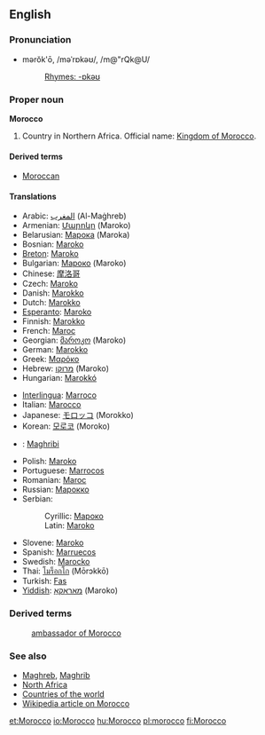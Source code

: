 {{wikipedia}}
==English==

===Pronunciation===
*mərŏk'ō, /məˈrɒkəʊ/, /m@"rQk@U/
*:[[Rhymes:English:-ɒkəʊ|Rhymes: -ɒkəʊ]]

===Proper noun===
'''Morocco'''

# Country in Northern Africa. Official name: [[Kingdom of Morocco]].

====Derived terms====
*[[Moroccan]]

====Translations====
{{top}}
*Arabic: [[المغرب]] (Al-Maġhreb)
*Armenian: [[Մարոկո]] (Maroko)
*Belarusian: [[Марока]] (Maroka)
*Bosnian: [[Maroko#Bosnian|Maroko]] {{m}}
*[[Breton]]: [[Maroko]]
*Bulgarian: [[Мароко]] (Maroko)
*Chinese: [[摩洛哥]]
*Czech: [[Maroko]]
*Danish: [[Marokko]]
*Dutch: [[Marokko]]
*[[Esperanto]]: [[Maroko]]
*Finnish: [[Marokko]]
*French: [[Maroc]] {{m}}
*Georgian: [[მაროკო]] (Maroko)
*German: [[Marokko]]
*Greek: [[Μαρόκο]]
*Hebrew: [[מרוקו]] (Maroko)
*Hungarian: [[Marokkó]]
{{mid}}
*[[Interlingua]]: [[Marroco]]
*Italian: [[Marocco]] {{m}}
*Japanese: [[モロッコ]] (Morokko)
*Korean: [[모로코]] (Moroko)
*{{ms}}: [[Maghribi]]
*Polish: [[Maroko]]
*Portuguese: [[Marrocos]]
*Romanian: [[Maroc]] {{n}}
*Russian: [[Марокко]]
*Serbian:
*:Cyrillic: [[Мароко#Serbian|Мароко]] {{m}}
*:Latin: [[Maroko#Serbian|Maroko]] {{m}}
*Slovene: [[Maroko]] {{m}}
*Spanish: [[Marruecos]]
*Swedish: [[Marocko]]
*Thai: [[โมร็อกโก]] (Mōrɔkkō)
*Turkish: [[Fas]]
*[[Yiddish]]: [[מאַראָקאָ]] (Maroko)
{{bottom}}

===Derived terms===
:[[ambassador of Morocco]]

===See also===
*[[Maghreb]], [[Maghrib]]
*[[North Africa]]
*[[Countries of the world]]
*[[w:Morocco|Wikipedia article on Morocco]]

[[et:Morocco]]
[[io:Morocco]]
[[hu:Morocco]]
[[pl:morocco]]
[[fi:Morocco]]